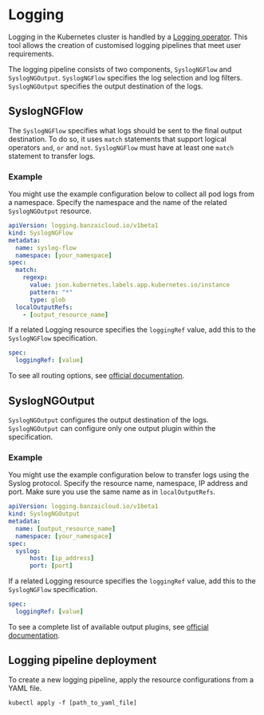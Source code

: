 # Logging

Logging in the Kubernetes cluster is handled by a [Logging operator](https://kube-logging.dev/). This tool allows the creation of customised logging pipelines that meet user requirements.

The logging pipeline consists of two components, `SyslogNGFlow` and `SyslogNGOutput`. `SyslogNGFlow` specifies the log selection and log filters. `SyslogNGOutput` specifies the output destination of the logs.

## SyslogNGFlow

The `SyslogNGFlow` specifies what logs should be sent to the final output destination. To do so, it uses `match` statements that support logical operators `and`, `or` and `not`. `SyslogNGFlow` must have at least one `match` statement to transfer logs.

### Example
You might use the example configuration below to collect all pod logs from a namespace. Specify the namespace and the name of the related `SyslogNGOutput` resource.

```yaml
apiVersion: logging.banzaicloud.io/v1beta1
kind: SyslogNGFlow
metadata:
  name: syslog-flow
  namespace: [your_namespace]
spec:
  match:
    regexp:
      value: json.kubernetes.labels.app.kubernetes.io/instance
      pattern: "*"
      type: glob
  localOutputRefs:
    - [output_resource_name]
```

If a related Logging resource specifies the `loggingRef` value, add this to the `SyslogNGFlow` specification.
```yaml
spec:
  loggingRef: [value]
```

To see all routing options, see [official documentation](https://kube-logging.dev/docs/configuration/log-routing-syslog-ng/).

## SyslogNGOutput

`SyslogNGOutput` configures the output destination of the logs. `SyslogNGOutput` can configure only one output plugin within the specification.

### Example
You might use the example configuration below to transfer logs using the Syslog protocol. Specify the resource name, namespace, IP address and port. Make sure you use the same name as in `localOutputRefs`.

```yaml
apiVersion: logging.banzaicloud.io/v1beta1
kind: SyslogNGOutput
metadata:
  name: [output_resource_name]
  namespace: [your_namespace]
spec:
  syslog:
      host: [ip_address]
      port: [port]
```

If a related Logging resource specifies the `loggingRef` value, add this to the `SyslogNGFlow` specification.
```yaml
spec:
  loggingRef: [value]
```

To see a complete list of available output plugins, see [official documentation](https://kube-logging.dev/docs/configuration/plugins/syslog-ng-outputs/).

## Logging pipeline deployment
To create a new logging pipeline, apply the resource configurations from a YAML file.

    kubectl apply -f [path_to_yaml_file]

